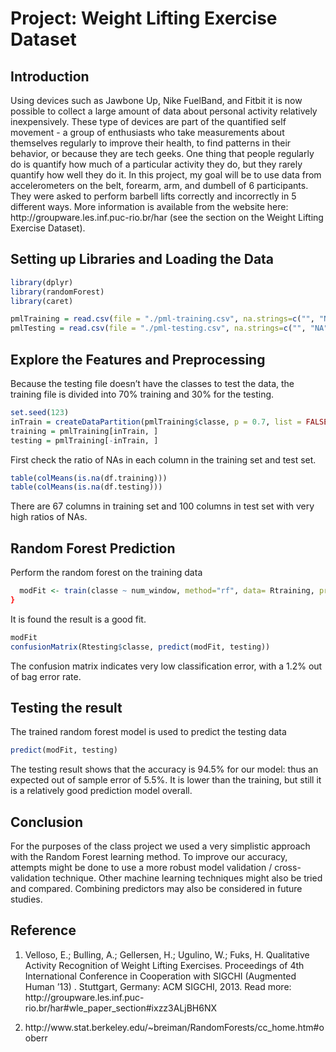 
Project: Weight Lifting Exercise Dataset
========================================================

## Introduction
Using devices such as Jawbone Up, Nike FuelBand, and Fitbit it is now possible to collect a large amount of data about personal activity relatively inexpensively. These type of devices are part of the quantified self movement - a group of enthusiasts who take measurements about themselves regularly to improve their health, to find patterns in their behavior, or because they are tech geeks. One thing that people regularly do is quantify how much of a particular activity they do, but they rarely quantify how well they do it. In this project, my goal will be to use data from accelerometers on the belt, forearm, arm, and dumbell of 6 participants. They were asked to perform barbell lifts correctly and incorrectly in 5 different ways. More information is available from the website here: http://groupware.les.inf.puc-rio.br/har (see the section on the Weight Lifting Exercise Dataset).


## Setting up Libraries and Loading the Data
```r
library(dplyr)
library(randomForest)
library(caret)

pmlTraining = read.csv(file = "./pml-training.csv", na.strings=c("", "NA"))
pmlTesting = read.csv(file = "./pml-testing.csv", na.strings=c("", "NA"))
```
## Explore the Features and Preprocessing
Because the testing file doesn't have the classes to test the data, the training file is divided into 70% training and 30% for the testing.
```r
set.seed(123)
inTrain = createDataPartition(pmlTraining$classe, p = 0.7, list = FALSE)
training = pmlTraining[inTrain, ]
testing = pmlTraining[-inTrain, ]
```
First check the ratio of NAs in each column in the training set and test set.
```r
table(colMeans(is.na(df.training)))
table(colMeans(is.na(df.testing)))
```
There are 67 columns in training set and 100 columns in test set with very high ratios of NAs. 

## Random Forest Prediction
Perform the random forest on the training data
```r
  modFit <- train(classe ~ num_window, method="rf", data= Rtraining, prox=TRUE)
}
```
It is found the result is a good fit.
```r
modFit
confusionMatrix(Rtesting$classe, predict(modFit, testing))
```
The confusion matrix indicates very low classification error, with a 1.2% out of bag error rate. 

## Testing the result
The trained random forest model is used to predict the testing data
```r
predict(modFit, testing)
```
The testing result shows that the accuracy is 94.5% for our model: thus an expected out of sample error of 5.5%. It is lower than the training, but still it is a relatively good prediction model overall.

## Conclusion
For the purposes of the class project we used a very simplistic approach with the Random Forest learning method. To improve our accuracy, attempts might be done to use a more robust model validation / cross-validation technique. Other machine learning techniques might also be tried and compared. Combining predictors may also be considered in future studies.

## Reference
1. Velloso, E.; Bulling, A.; Gellersen, H.; Ugulino, W.; Fuks, H. Qualitative Activity Recognition of Weight Lifting Exercises. Proceedings of 4th International Conference in Cooperation with SIGCHI (Augmented Human '13) . Stuttgart, Germany: ACM SIGCHI, 2013.
Read more: http://groupware.les.inf.puc-rio.br/har#wle_paper_section#ixzz3ALjBH6NX

2. http://www.stat.berkeley.edu/~breiman/RandomForests/cc_home.htm#ooberr

